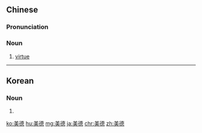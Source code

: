 ==Chinese==
{{zh-forms}}

===Pronunciation===
{{zh-pron
|m=měidé
|c=mei5 dak1
|h=pfs=mî-tet
|mn=bí-tek
|cat=noun
}}

===Noun===
{{zh-noun}}

# [[virtue]]

----

==Korean==
{{ko-hanjatab|美|德}}

===Noun===
{{ko-noun|rv=mideok|hangeul=미덕}}

# {{hanja form of|미덕|virtue}}

[[ko:美德]]
[[hu:美德]]
[[mg:美德]]
[[ja:美德]]
[[chr:美德]]
[[zh:美德]]